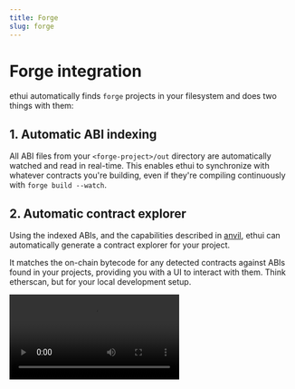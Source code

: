 ```yaml
---
title: Forge
slug: forge
---
```



# Forge integration

ethui automatically finds `forge` projects in your filesystem and does two things with them:

## 1. Automatic ABI indexing

All ABI files from your `<forge-project>/out` directory are automatically watched and read in real-time.
This enables ethui to synchronize with whatever contracts you're building, even if they're compiling continuously with `forge build --watch`.

## 2. Automatic contract explorer

Using the indexed ABIs, and the capabilities described in [anvil](/docs/features/anvil), ethui can automatically generate a contract explorer for your project.

It matches the on-chain bytecode for any detected contracts against ABIs found in your projects, providing you with a UI to interact with them. Think etherscan, but for your local development setup.

<video loop controls className="aspect-16/9 cursor-pointer" >
  <source src={videoForge} type="video/webm" />
</video>
